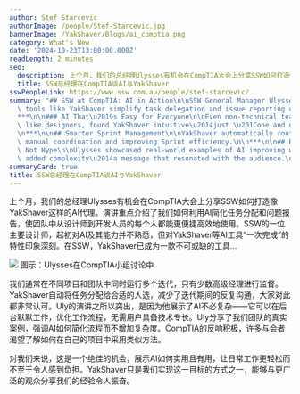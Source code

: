 ```yaml
---
author: Stef Starcevic
authorImage: /people/Stef-Starcevic.jpg
bannerImage: /YakShaver/Blogs/ai_comptia.png
category: What's New
date: '2024-10-23T13:00:00.000Z'
readLength: 2 minutes
seo:
  description: 上个月，我们的总经理Ulysses有机会在CompTIA大会上分享SSW如何打造像YakShaver这样的AI代理。
  title: SSW总经理在CompTIA谈AI与YakShaver
sswPeopleLink: https://www.ssw.com.au/people/stef-starcevic/
summary: "## SSW at CompTIA: AI in Action\n\nSSW General Manager Ulysses shared how\
  \ tools like YakShaver simplify task delegation and issue reporting using AI.\n\n\
  ***\n\n### AI That\u2019s Easy for Everyone\n\nEven non-technical team members,\
  \ like designers, found YakShaver intuitive\u2014just \u201Cone and done.\u201D\n\
  \n***\n\n## Smarter Sprint Management\n\nYakShaver automatically routes tasks, reducing\
  \ manual coordination and improving Sprint efficiency.\n\n***\n\n## Real Results,\
  \ Not Hype\n\nUlysses showcased real-world examples of AI improving workflows without\
  \ added complexity\u2014a message that resonated with the audience.\n"
summaryCard: true
title: SSW总经理在CompTIA谈AI与YakShaver
---
```

上个月，我们的总经理Ulysses有机会在CompTIA大会上分享SSW如何打造像YakShaver这样的AI代理。演讲重点介绍了我们如何利用AI简化任务分配和问题报告，使团队中从设计师到开发人员的每个人都能更便捷高效地使用。SSW的一位主要设计师，起初对AI及其能力并不熟悉，但对YakShaver等AI工具“一次完成”的特性印象深刻。在SSW，YakShaver已成为一款不可或缺的工具...

![](/YakShaver/Blogs/ai_comptia.png)
图示：Ulysses在CompTIA小组讨论中

我们通常在不同项目和团队中同时运行多个迭代，只有少数高级经理进行监督。YakShaver自动将任务分配给合适的人选，减少了迭代期间的反复沟通，大家对此都非常认可。Uly的演讲之所以突出，是因为他展示了AI不必复杂——它可以在后台默默工作，优化工作流程，无需用户具备技术专长。Uly分享了我们团队的真实案例，强调AI如何简化流程而不增加复杂度。CompTIA的反响积极，许多与会者渴望了解如何在自己的项目中采用类似方法。

对我们来说，这是一个绝佳的机会，展示AI如何实用且有用，让日常工作更轻松而不至于令人感到负担。YakShaver只是我们实现这一目标的方式之一，能够与更广泛的观众分享我们的经验令人振奋。